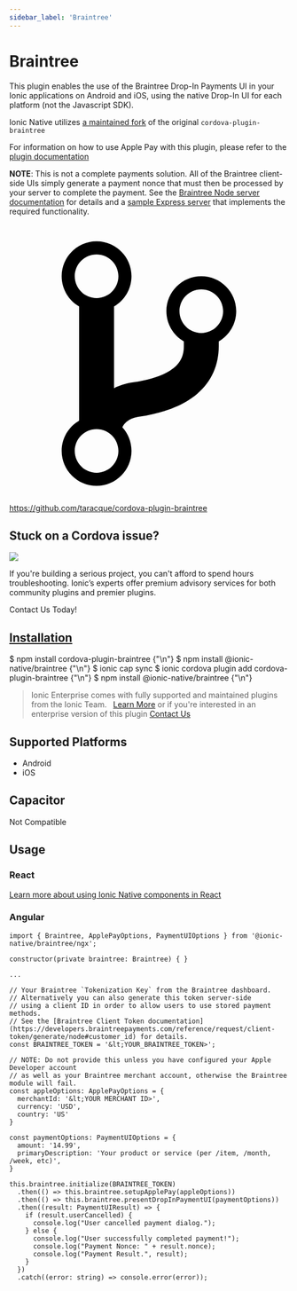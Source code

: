 ```yaml
---
sidebar_label: 'Braintree'
---
```



# Braintree

This plugin enables the use of the Braintree Drop-In Payments UI in your Ionic applications on Android and iOS, using the native Drop-In UI for each platform (not the Javascript SDK).

Ionic Native utilizes [a maintained fork](https://github.com/taracque/cordova-plugin-braintree) of the original `cordova-plugin-braintree`

For information on how to use Apple Pay with this plugin, please refer to the [plugin documentation](https://github.com/Taracque/cordova-plugin-braintree#apple-pay-ios-only)

**NOTE**: This is not a complete payments solution. All of the Braintree client-side UIs simply generate a payment nonce that must then be processed by your server to complete the payment.
See the [Braintree Node server documentation](https://developers.braintreepayments.com/start/hello-server/node) for details and a [sample Express server](https://github.com/braintree/braintree_express_example) that implements the required functionality.

<p><a href="https://github.com/taracque/cordova-plugin-braintree" target="_blank" rel="noopener" className="git-link">
  <svg viewBox="0 0 512 512"><path d="M416 160c0-35.3-28.7-64-64-64s-64 28.7-64 64c0 23.7 12.9 44.3 32 55.4v8.6c0 19.9-7.8 33.7-25.3 44.9-15.4 9.8-38.1 17.1-67.5 21.5-14 2.1-25.7 6-35.2 10.7V151.4c19.1-11.1 32-31.7 32-55.4 0-35.3-28.7-64-64-64S96 60.7 96 96c0 23.7 12.9 44.3 32 55.4v209.2c-19.1 11.1-32 31.7-32 55.4 0 35.3 28.7 64 64 64s64-28.7 64-64c0-16.6-6.3-31.7-16.7-43.1 1.9-4.9 9.7-16.3 29.4-19.3 38.8-5.8 68.9-15.9 92.3-30.8 36-22.8 55-57 55-98.8v-8.6c19.1-11.1 32-31.7 32-55.4zM160 56c22.1 0 40 17.9 40 40s-17.9 40-40 40-40-17.9-40-40 17.9-40 40-40zm0 400c-22.1 0-40-17.9-40-40s17.9-40 40-40 40 17.9 40 40-17.9 40-40 40zm192-256c-22.1 0-40-17.9-40-40s17.9-40 40-40 40 17.9 40 40-17.9 40-40 40z"></path></svg> https://github.com/taracque/cordova-plugin-braintree
</a></p>

<h2>Stuck on a Cordova issue?</h2>
<DocsCard className="cordova-ee-card" header="Don't waste precious time on plugin issues." href="https://ionicframework.com/sales?product_of_interest=Ionic%20Native">
  <div>
    <img src={require('./_assets/img/native-cordova-bot.png').default} class="cordova-ee-img" />
    <p>If you're building a serious project, you can't afford to spend hours troubleshooting. Ionic’s experts offer premium advisory services for both community plugins and premier plugins.</p>
    <DocsButton className="native-ee-detail">Contact Us Today!</DocsButton>
  </div>
</DocsCard>

<h2 id="installation">
  <a href="#installation">Installation</a>
</h2>
<Tabs groupId="runtime" defaultValue="Capacitor" values={[
  {value: 'Capacitor', label: 'Capacitor'},
  {value: 'Cordova', label: 'Cordova'},
  {value: 'Enterprise', label: 'Enterprise'},
]}>
  <TabItem value="Capacitor">
    <CodeBlock className="language-shell">
      $ npm install cordova-plugin-braintree {"\n"}
      $ npm install @ionic-native/braintree {"\n"}
      $ ionic cap sync
    </CodeBlock>
  </TabItem>
  <TabItem value="Cordova">
    <CodeBlock className="language-shell">
      $ ionic cordova plugin add cordova-plugin-braintree {"\n"}
      $ npm install @ionic-native/braintree {"\n"}
    </CodeBlock>
  </TabItem>
  <TabItem value="Enterprise">
    <blockquote>Ionic Enterprise comes with fully supported and maintained plugins from the Ionic Team. &nbsp;
      <a class="btn" href="https://ionic.io/docs/premier-plugins">Learn More</a> or if you're interested in an enterprise version of this plugin <a class="btn" href="https://ionicframework.com/sales?product_of_interest=Ionic%20Enterprise%20Engine">Contact Us</a></blockquote>
  </TabItem>
</Tabs>

## Supported Platforms

- Android
- iOS

## Capacitor

Not Compatible

## Usage

### React

[Learn more about using Ionic Native components in React](../native-community.md#react)

### Angular

```tsx
import { Braintree, ApplePayOptions, PaymentUIOptions } from '@ionic-native/braintree/ngx';

constructor(private braintree: Braintree) { }

...

// Your Braintree `Tokenization Key` from the Braintree dashboard.
// Alternatively you can also generate this token server-side
// using a client ID in order to allow users to use stored payment methods.
// See the [Braintree Client Token documentation](https://developers.braintreepayments.com/reference/request/client-token/generate/node#customer_id) for details.
const BRAINTREE_TOKEN = '&lt;YOUR_BRAINTREE_TOKEN>';

// NOTE: Do not provide this unless you have configured your Apple Developer account
// as well as your Braintree merchant account, otherwise the Braintree module will fail.
const appleOptions: ApplePayOptions = {
  merchantId: '&lt;YOUR MERCHANT ID>',
  currency: 'USD',
  country: 'US'
}

const paymentOptions: PaymentUIOptions = {
  amount: '14.99',
  primaryDescription: 'Your product or service (per /item, /month, /week, etc)',
}

this.braintree.initialize(BRAINTREE_TOKEN)
  .then(() => this.braintree.setupApplePay(appleOptions))
  .then(() => this.braintree.presentDropInPaymentUI(paymentOptions))
  .then((result: PaymentUIResult) => {
    if (result.userCancelled) {
      console.log("User cancelled payment dialog.");
    } else {
      console.log("User successfully completed payment!");
      console.log("Payment Nonce: " + result.nonce);
      console.log("Payment Result.", result);
    }
  })
  .catch((error: string) => console.error(error));

```
